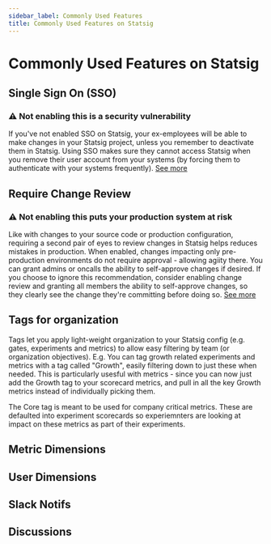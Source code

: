 ```yaml
---
sidebar_label: Commonly Used Features
title: Commonly Used Features on Statsig
---
```


# Commonly Used Features on Statsig

## Single Sign On (SSO)
### ⚠️ Not enabling this is a security vulnerability 
If you've not enabled SSO on Statsig, your ex-employees will be able to make changes in your Statsig project, unless you remember to deactivate them in Statsig. Using SSO makes sure they cannot access Statsig when you remove their user account from your systems (by forcing them to authenticate with your systems frequently). [See more](https://docs.statsig.com/access-management/sso/overview) 

## Require Change Review
### ⚠️ Not enabling this puts your production system at risk
Like with changes to your source code or production configuration, requiring a second pair of eyes to review changes in Statsig helps reduces mistakes in production. When enabled, changes impacting only pre-production environments do not require approval - allowing agiity there. You can grant admins or oncalls the ability to self-approve changes if desired. If you choose to ignore this recommendation, consider enabling change review and granting all members the ability to self-approve changes, so they clearly see the change they're committing before doing so. [See more](https://docs.statsig.com/access-management/sso/overview) 

## Tags for organization

Tags let you apply light-weight organization to your Statsig config (e.g. gates, experiments and metrics) to allow easy filtering by team (or organization objectives). E.g. You can tag growth related experiments and metrics with a tag called "Growth", easily filtering down to just these when needed. This is particularly usesful with metrics - since you can now just add the Growth tag to your scorecard metrics, and pull in all the key Growth metrics instead of individually picking them.

The Core tag is meant to be used for company critical metrics. These are defaulted into experiment scorecards so experiemnters are looking at impact on these metrics as part of their experiments.

## Metric Dimensions

## User Dimensions


## Slack Notifs

## Discussions


